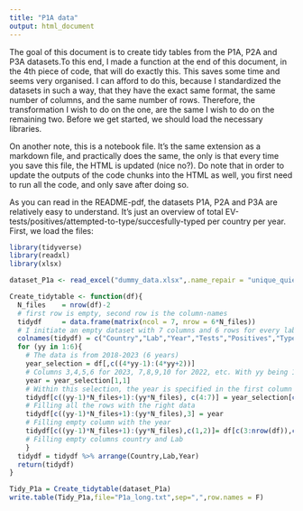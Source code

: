 ---
title: "P1A data"
output: html_document
---

The goal of this document is to create tidy tables from the P1A, P2A and P3A datasets.To this end, I made a function at the end of this document, in the 4th piece of code, that will do exactly this. This saves some time and seems very organised. I can afford to do this, because I standardized the datasets in such a way, that they have the exact same format, the same number of columns, and the same number of rows. Therefore, the transformation I wish to do on the one, are the same I wish to do on the remaining two. Before we get started, we should load the necessary libraries.

On another note, this is a notebook file. It's the same extension as a markdown file, and practically does the same, the only is that every time you save this file, the HTML is updated (nice no?). Do note that in order to update the outputs of the code chunks into the HTML as well, you first need to run all the code, and only save after doing so.

As you can read in the README-pdf, the datasets P1A, P2A and P3A are relatively easy to understand. It's just an overview of total EV-tests/positives/attempted-to-type/succesfully-typed per country per year. First, we load the files:
```{r setup}
library(tidyverse)  
library(readxl)
library(xlsx)
```


```{r}
dataset_P1a <- read_excel("dummy_data.xlsx",.name_repair = "unique_quiet") 
```


```{r}
Create_tidytable <- function(df){                                 
  N_files    = nrow(df)-2 
  # first row is empty, second row is the column-names
  tidydf     = data.frame(matrix(ncol = 7, nrow = 6*N_files))   
  # I initiate an empty dataset with 7 columns and 6 rows for every lab.
  colnames(tidydf) = c("Country","Lab","Year","Tests","Positives","Typed_attempted","Typed_succesful") 
  for (yy in 1:6){
    # The data is from 2018-2023 (6 years)
    year_selection = df[,c((4*yy-1):(4*yy+2))]          
    # Columns 3,4,5,6 for 2023, 7,8,9,10 for 2022, etc. With yy being 1:6 the right indexing is (4*yy)-1 : (4*yy)+2
    year = year_selection[1,1]                        
    # Within this selection, the year is specified in the first column
    tidydf[c((yy-1)*N_files+1):(yy*N_files), c(4:7)] = year_selection[c(3:nrow(df)),]   
    # Filling all the rows with the right data
    tidydf[c((yy-1)*N_files+1):(yy*N_files),3] = year                                   
    # Filling empty column with the year
    tidydf[c((yy-1)*N_files+1):(yy*N_files),c(1,2)]= df[c(3:nrow(df)),c(1,2)]          
    # Filling empty columns country and Lab
    }
  tidydf = tidydf %>% arrange(Country,Lab,Year)
  return(tidydf)
}
```


```{r}
Tidy_P1a = Create_tidytable(dataset_P1a) 
write.table(Tidy_P1a,file="P1a_long.txt",sep=",",row.names = F)
```